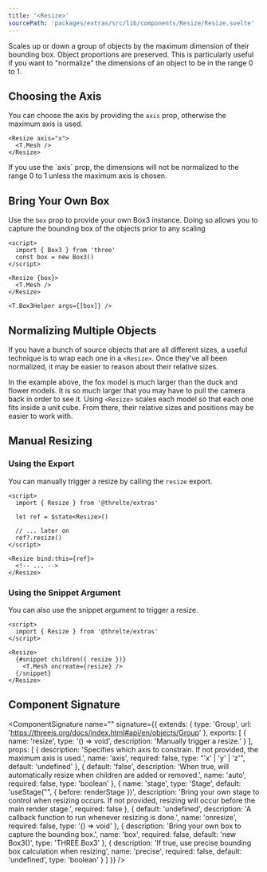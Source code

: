 ```yaml
---
title: '<Resize>'
sourcePath: 'packages/extras/src/lib/components/Resize/Resize.svelte'
---
```


Scales up or down a group of objects by the maximum dimension of their bounding
box. Object proportions are preserved. This is particularly useful if you want
to "normalize" the dimensions of an object to be in the range 0 to 1.

<Example path="extras/resize/plugin" />

## Choosing the Axis

You can choose the axis by providing the `axis` prop, otherwise the maximum axis
is used.

```svelte
<Resize axis="x">
  <T.Mesh />
</Resize>
```

<Tip type="warning">
  If you use the `axis` prop, the dimensions will not be normalized to the range 0 to 1 unless the
  maximum axis is chosen.
</Tip>

## Bring Your Own Box

Use the `box` prop to provide your own Box3 instance. Doing so allows you to
capture the bounding box of the objects prior to any scaling

```svelte
<script>
  import { Box3 } from 'three'
  const box = new Box3()
</script>

<Resize {box}>
  <T.Mesh />
</Resize>

<T.Box3Helper args={[box]} />
```

## Normalizing Multiple Objects

If you have a bunch of source objects that are all different sizes, a useful
technique is to wrap each one in a `<Resize>`. Once they've all been normalized,
it may be easier to reason about their relative sizes.

<Example path="extras/resize/multiple-objects" />

In the example above, the fox model is much larger than the duck and flower models. It is so much larger that you may have to pull the camera back in order to see it. Using `<Resize>` scales each model so that each one fits inside a unit cube. From there, their relative sizes and positions may be easier to work with.

## Manual Resizing

### Using the Export

You can manually trigger a resize by calling the `resize` export.

```svelte title="Scene.svelte"
<script>
  import { Resize } from '@threlte/extras'

  let ref = $state<Resize>()

  // ... later on
  ref?.resize()
</script>

<Resize bind:this={ref}>
  <!-- ... -->
</Resize>
```

### Using the Snippet Argument

You can also use the snippet argument to trigger a resize.

```svelte title="Scene.svelte"
<script>
  import { Resize } from '@threlte/extras'
</script>

<Resize>
  {#snippet children({ resize })}
    <T.Mesh oncreate={resize} />
  {/snippet}
</Resize>
```

## Component Signature

<ComponentSignature
  name="<Resize>"
  signature={{
    extends: { type: 'Group', url: 'https://threejs.org/docs/index.html#api/en/objects/Group' },
    exports: [
      {
        name: 'resize',
        type: '() => void',
        description: 'Manually trigger a resize.'
      }
    ],
    props: [
      {
        description:
          'Specifies which axis to constrain. If not provided, the maximum axis is used.',
        name: 'axis',
        required: false,
        type: "'x' | 'y' | 'z'",
        default: 'undefined'
      },
      {
        default: 'false',
        description: 'When true, will automatically resize when children are added or removed.',
        name: 'auto',
        required: false,
        type: 'boolean'
      },
      {
        name: 'stage',
        type: 'Stage',
        default: 'useStage("<Resize>", { before: renderStage })',
        description:
          'Bring your own stage to control when resizing occurs. If not provided, resizing will occur before the main render stage.',
        required: false
      },
      {
        default: 'undefined',
        description: 'A callback function to run whenever resizing is done.',
        name: 'onresize',
        required: false,
        type: '() => void'
      },
      {
        description: 'Bring your own box to capture the bounding box.',
        name: 'box',
        required: false,
        default: 'new Box3()',
        type: 'THREE.Box3'
      },
      {
        description: 'If true, use precise bounding box calculation when resizing',
        name: 'precise',
        required: false,
        default: 'undefined',
        type: 'boolean'
      }
    ]
  }}
/>
